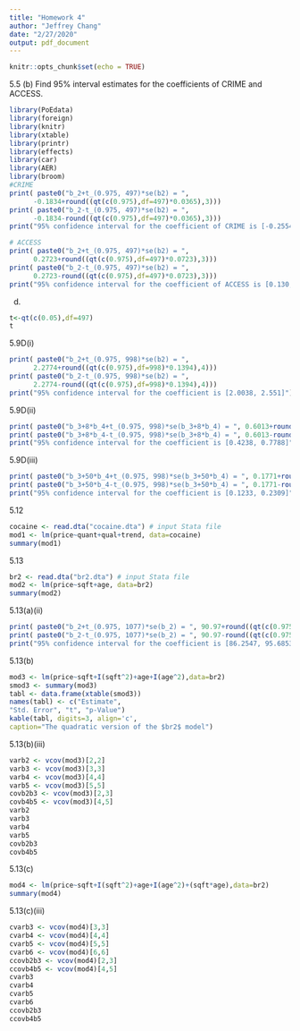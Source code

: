 ```yaml
---
title: "Homework 4"
author: "Jeffrey Chang"
date: "2/27/2020"
output: pdf_document
---
```


```r
knitr::opts_chunk$set(echo = TRUE)
```


5.5
(b)	Find 95% interval estimates for the coefficients of CRIME and ACCESS.
```r
library(PoEdata)
library(foreign)
library(knitr)
library(xtable)
library(printr)
library(effects)
library(car)
library(AER)
library(broom)
#CRIME
print( paste0("b_2+t_(0.975, 497)*se(b2) = ", 
      -0.1834+round((qt(c(0.975),df=497)*0.0365),3)))
print( paste0("b_2-t_(0.975, 497)*se(b2) = ", 
      -0.1834-round((qt(c(0.975),df=497)*0.0365),3)))
print("95% confidence interval for the coefficient of CRIME is [-0.2554, -0.1114]")
```
```r
# ACCESS
print( paste0("b_2+t_(0.975, 497)*se(b2) = ", 
      0.2723+round((qt(c(0.975),df=497)*0.0723),3)))
print( paste0("b_2-t_(0.975, 497)*se(b2) = ", 
      0.2723-round((qt(c(0.975),df=497)*0.0723),3)))
print("95% confidence interval for the coefficient of ACCESS is [0.130, -0.414]")
```

(d) 
```r
t<-qt(c(0.05),df=497)
t
```

5.9D(i)
```r
print( paste0("b_2+t_(0.975, 998)*se(b2) = ", 
      2.2774+round((qt(c(0.975),df=998)*0.1394),4)))
print( paste0("b_2-t_(0.975, 998)*se(b2) = ", 
      2.2774-round((qt(c(0.975),df=998)*0.1394),4)))
print("95% confidence interval for the coefficient is [2.0038, 2.551]")
```

5.9D(ii)
```r
print( paste0("b_3+8*b_4+t_(0.975, 998)*se(b_3+8*b_4) = ", 0.6013+round((qt(c(0.975),df=998)*0.09045),4)))
print( paste0("b_3+8*b_4-t_(0.975, 998)*se(b_3+8*b_4) = ", 0.6013-round((qt(c(0.975),df=998)*0.09045),4)))
print("95% confidence interval for the coefficient is [0.4238, 0.7788]")
```

5.9D(iii)
```r
print( paste0("b_3+50*b_4+t_(0.975, 998)*se(b_3+50*b_4) = ", 0.1771+round((qt(c(0.975),df=998)*0.02741),4)))
print( paste0("b_3+50*b_4-t_(0.975, 998)*se(b_3+50*b_4) = ", 0.1771-round((qt(c(0.975),df=998)*0.02741),4)))
print("95% confidence interval for the coefficient is [0.1233, 0.2309]")
```

5.12
```r
cocaine <- read.dta("cocaine.dta") # input Stata file
mod1 <- lm(price~quant+qual+trend, data=cocaine)
summary(mod1)
```

5.13
```r
br2 <- read.dta("br2.dta") # input Stata file
mod2 <- lm(price~sqft+age, data=br2)
summary(mod2)
```

5.13(a)(ii)
```r
print( paste0("b_2+t_(0.975, 1077)*se(b_2) = ", 90.97+round((qt(c(0.975),df=1077)*2.4031),4)))
print( paste0("b_2-t_(0.975, 1077)*se(b_2) = ", 90.97-round((qt(c(0.975),df=1077)*2.4031),4)))
print("95% confidence interval for the coefficient is [86.2547, 95.6853]")
```

5.13(b)
```r
mod3 <- lm(price~sqft+I(sqft^2)+age+I(age^2),data=br2)
smod3 <- summary(mod3)
tabl <- data.frame(xtable(smod3))
names(tabl) <- c("Estimate",
"Std. Error", "t", "p-Value")
kable(tabl, digits=3, align='c',
caption="The quadratic version of the $br2$ model")
```


5.13(b)(iii)
```r
varb2 <- vcov(mod3)[2,2]
varb3 <- vcov(mod3)[3,3]
varb4 <- vcov(mod3)[4,4]
varb5 <- vcov(mod3)[5,5]
covb2b3 <- vcov(mod3)[2,3]
covb4b5 <- vcov(mod3)[4,5]
varb2
varb3
varb4
varb5
covb2b3
covb4b5
```

5.13(c)
```r
mod4 <- lm(price~sqft+I(sqft^2)+age+I(age^2)+(sqft*age),data=br2)
summary(mod4)
```

5.13(c)(iii)
```r
cvarb3 <- vcov(mod4)[3,3]
cvarb4 <- vcov(mod4)[4,4]
cvarb5 <- vcov(mod4)[5,5]
cvarb6 <- vcov(mod4)[6,6]
ccovb2b3 <- vcov(mod4)[2,3]
ccovb4b5 <- vcov(mod4)[4,5]
cvarb3
cvarb4
cvarb5
cvarb6
ccovb2b3
ccovb4b5
```
